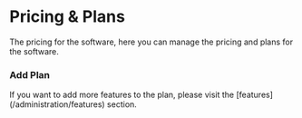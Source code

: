 # Pricing & Plans

The pricing for the software, here you can manage the pricing and plans for the software.

### Add Plan


<Callout emoji="💁‍♀️">
    If you want to add more features to the plan, please visit the [features](/administration/features) section.
</Callout>


